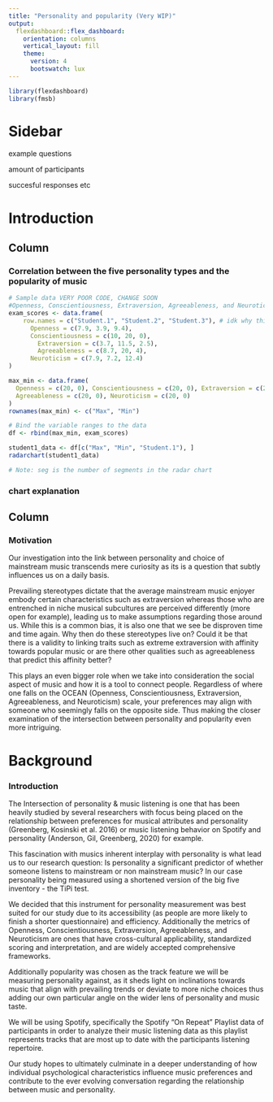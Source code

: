 ```yaml
---
title: "Personality and popularity (Very WIP)"
output: 
  flexdashboard::flex_dashboard:
    orientation: columns
    vertical_layout: fill
    theme: 
      version: 4
      bootswatch: lux
---
```


```r
library(flexdashboard)
library(fmsb)
```

Sidebar {.sidebar}
================================================
example questions\n

amount of participants\n

succesful responses etc

Introduction
===================================================================

Column {data-width=500}
-----------------------------------------------------------------------

### Correlation between the five personality types and the popularity of music
```r
# Sample data VERY POOR CODE, CHANGE SOON
#Openness, Conscientiousness, Extraversion, Agreeableness, and Neuroticism
exam_scores <- data.frame(
    row.names = c("Student.1", "Student.2", "Student.3"), # idk why this is here but it needs to be otherwise it wont work
      Openness = c(7.9, 3.9, 9.4),
      Conscientiousness = c(10, 20, 0),
        Extraversion = c(3.7, 11.5, 2.5),
        Agreeableness = c(8.7, 20, 4),
      Neuroticism = c(7.9, 7.2, 12.4)
)

max_min <- data.frame(
  Openness = c(20, 0), Conscientiousness = c(20, 0), Extraversion = c(20, 0),
  Agreeableness = c(20, 0), Neuroticism = c(20, 0)
)
rownames(max_min) <- c("Max", "Min")

# Bind the variable ranges to the data
df <- rbind(max_min, exam_scores)

student1_data <- df[c("Max", "Min", "Student.1"), ]
radarchart(student1_data)

# Note: seg is the number of segments in the radar chart
```


### chart explanation

Column {data-width=500}
-----------------------------------------------------------------------

### Motivation
Our investigation into the link between personality and choice of mainstream music transcends mere curiosity as its is a question that subtly influences us on a daily basis.

Prevailing stereotypes dictate that the average mainstream music enjoyer embody certain characteristics such as extraversion whereas those who are entrenched in niche musical subcultures are perceived differently (more open for example), leading us to make assumptions regarding those around us. While this is a common bias, it is also one that we see be disproven time and time again. Why then do these stereotypes live on? Could it be that there is a validity to linking traits such as extreme extraversion with affinity towards popular music or are there other qualities such as agreeableness that predict this affinity better?

This plays an even bigger role when we take into consideration the social aspect of music and how it is a tool to connect people. Regardless of where one falls on the OCEAN (Openness, Conscientiousness, Extraversion, Agreeableness, and Neuroticism) scale, your preferences may align with someone who seemingly falls on the opposite side. Thus making the closer examination of the intersection between personality and popularity even more intriguing.

Background
=======================================

### Introduction
The Intersection of personality & music listening is one that has been heavily studied by several researchers with focus being placed on the relationship between preferences for musical attributes and personality (Greenberg, Kosinski et al. 2016) or music listening behavior on Spotify and personality (Anderson, Gil, Greenberg, 2020) for example. 

This fascination with musics inherent interplay with personality is what lead us to our research question: Is personality a significant predictor of whether someone listens to mainstream or non mainstream music? In our case personality being measured using a shortened version of the big five inventory - the TiPi test. 

We decided that this instrument for personality measurement was best suited for our study due to its accessibility (as people are more likely to finish a shorter questionnaire) and efficiency. Additionally the metrics of Openness, Conscientiousness, Extraversion, Agreeableness, and Neuroticism are ones that have cross-cultural applicability, standardized scoring and interpretation, and are widely accepted comprehensive frameworks. 

Additionally popularity was chosen as the track feature we will be measuring personality against, as it sheds light on inclinations towards music that align with prevailing trends or deviate to more niche choices thus adding our own particular angle on the wider lens of personality and music taste.

We will be using Spotify, specifically the Spotify “On Repeat” Playlist data of participants in order to analyze their music listening data as this playlist represents tracks that are most up to date with the participants listening repertoire. 

Our study hopes to ultimately culminate in a deeper understanding of how individual psychological characteristics influence music preferences and contribute to the ever evolving conversation regarding the relationship between music and personality.